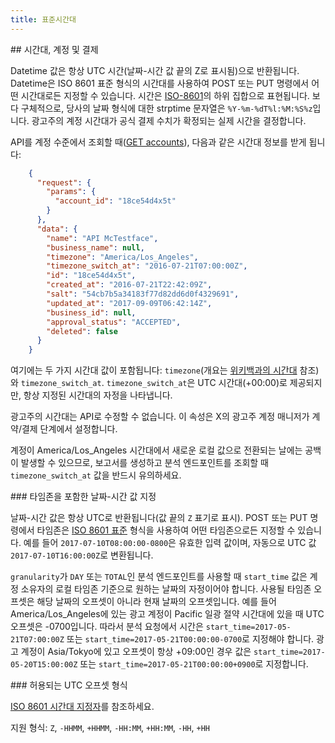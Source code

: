 ```yaml
---
title: 표준시간대
---
```


<div id="timezones-accounts-and-billing">
  ## 시간대, 계정 및 결제
</div>

Datetime 값은 항상 UTC 시간(날짜-시간 값 끝의 Z로 표시됨)으로 반환됩니다. Datetime은 ISO 8601 표준 형식의 시간대를 사용하여 POST 또는 PUT 명령에서 어떤 시간대로든 지정할 수 있습니다. 시간은 [ISO-8601](http://en.wikipedia.org/wiki/ISO_8601)의 하위 집합으로 표현됩니다. 보다 구체적으로, 당사의 날짜 형식에 대한 strptime 문자열은 `%Y-%m-%dT%l:%M:%S%z`입니다. 광고주의 계정 시간대가 공식 결제 수치가 확정되는 실제 시간을 결정합니다.

API를 계정 수준에서 조회할 때([GET accounts](/ko/x-ads-api/campaign-management#accounts)), 다음과 같은 시간대 정보를 받게 됩니다:

```json
    {
      "request": {
        "params": {
          "account_id": "18ce54d4x5t"
        }
      },
      "data": {
        "name": "API McTestface",
        "business_name": null,
        "timezone": "America/Los_Angeles",
        "timezone_switch_at": "2016-07-21T07:00:00Z",
        "id": "18ce54d4x5t",
        "created_at": "2016-07-21T22:42:09Z",
        "salt": "54cb7b5a34183f77d82dd6d0f4329691",
        "updated_at": "2017-09-09T06:42:14Z",
        "business_id": null,
        "approval_status": "ACCEPTED",
        "deleted": false
      }
    }
```

여기에는 두 가지 시간대 값이 포함됩니다: `timezone`(개요는 [위키백과의 시간대](https://en.wikipedia.org/wiki/Tz_database#Names_of_time_zones) 참조)와 `timezone_switch_at`. `timezone_switch_at`은 UTC 시간대(+00:00)로 제공되지만, 항상 지정된 시간대의 자정을 나타냅니다.

광고주의 시간대는 API로 수정할 수 없습니다. 이 속성은 X의 광고주 계정 매니저가 계약/결제 단계에서 설정합니다.

계정이 America/Los\_Angeles 시간대에서 새로운 로컬 값으로 전환되는 날에는 공백이 발생할 수 있으므로, 보고서를 생성하고 분석 엔드포인트를 조회할 때 `timezone_switch_at` 값을 반드시 유의하세요.

<div id="specifying-datetime-values-with-timezone">
  ### 타임존을 포함한 날짜-시간 값 지정
</div>

날짜-시간 값은 항상 UTC로 반환됩니다(값 끝의 `Z` 표기로 표시). POST 또는 PUT 명령에서 타임존은 [ISO 8601 표준](http://en.wikipedia.org/wiki/ISO_8601) 형식을 사용하여 어떤 타임존으로든 지정할 수 있습니다. 예를 들어 `2017-07-10T08:00:00-0800`은 유효한 입력 값이며, 자동으로 UTC 값 `2017-07-10T16:00:00Z`로 변환됩니다.

`granularity`가 `DAY` 또는 `TOTAL`인 분석 엔드포인트를 사용할 때 `start_time` 값은 계정 소유자의 로컬 타임존 기준으로 원하는 날짜의 자정이어야 합니다. 사용될 타임존 오프셋은 해당 날짜의 오프셋이 아니라 현재 날짜의 오프셋입니다. 예를 들어 America/Los\_Angeles에 있는 광고 계정이 Pacific 일광 절약 시간대에 있을 때 UTC 오프셋은 -0700입니다. 따라서 분석 요청에서 시간은 `start_time=2017-05-21T07:00:00Z` 또는 `start_time=2017-05-21T00:00:00-0700`로 지정해야 합니다. 광고 계정이 Asia/Tokyo에 있고 오프셋이 항상 +09:00인 경우 값은 `start_time=2017-05-20T15:00:00Z` 또는 `start_time=2017-05-21T00:00:00+0900`로 지정합니다.

<div id="accepted-utc-offset-formats">
  ### 허용되는 UTC 오프셋 형식
</div>

[ISO 8601 시간대 지정자](http://en.wikipedia.org/wiki/ISO_8601#Time_zone_designators)를 참조하세요.

지원 형식: `Z`, `-HHMM`, `+HHMM`, `-HH:MM`, `+HH:MM`, `-HH`, `+HH`